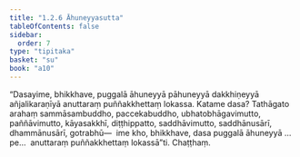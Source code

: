 ```yaml
---
title: "1.2.6 Āhuneyyasutta"
tableOfContents: false
sidebar:
  order: 7
type: "tipitaka"
basket: "su"
book: "a10"
---
```



<DynamicBreadcrumb />

<Division number="16" book="a10">

<Paragraph number="90" book="a10">
“Dasayime, bhikkhave, puggalā āhuneyyā pāhuneyyā dakkhiṇeyyā añjalikaraṇīyā anuttaraṃ puññakkhettaṃ lokassa. Katame dasa? Tathāgato arahaṃ sammāsambuddho, paccekabuddho, ubhatobhāgavimutto, paññāvimutto, kāyasakkhī, diṭṭhippatto, saddhāvimutto, saddhānusārī, dhammānusārī, gotrabhū—  ime kho, bhikkhave, dasa puggalā āhuneyyā …pe…  anuttaraṃ puññakkhettaṃ lokassā”ti.

</Paragraph>
</Division>

<Paragraph number="91" type="center" book="a10">
Chaṭṭhaṃ.
</Paragraph>